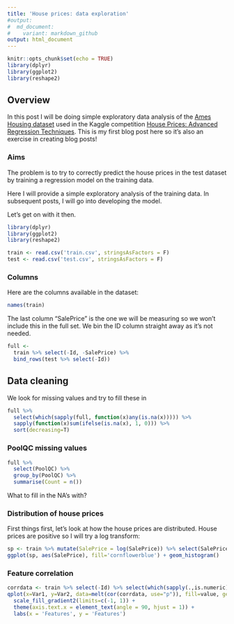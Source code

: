 ```yaml
---
title: 'House prices: data exploration'
#output:
#  md_document:
#    variant: markdown_github
output: html_document
---
```


```r
knitr::opts_chunk$set(echo = TRUE)
library(dplyr)
library(ggplot2)
library(reshape2)
```


## Overview

In this post I will be doing simple exploratory data analysis of the [Ames Housing dataset](https://ww2.amstat.org/publications/jse/v19n3/decock.pdf) used in the Kaggle competition [House Prices: Advanced Regression Techniques](https://www.kaggle.com/c/house-prices-advanced-regression-techniques). This is my first blog post here so it's also an exercise in creating blog posts!

### Aims

The problem is to try to correctly predict the house prices in the test dataset by training a regression model on the training data.

Here I will provide a simple exploratory analysis of the training data. In subsequent posts, I will go into developing the model.

Let's get on with it then.

``` r
library(dplyr)
library(ggplot2)
library(reshape2)

train <- read.csv('train.csv', stringsAsFactors = F)
test <- read.csv('test.csv', stringsAsFactors = F)
```

### Columns

Here are the columns available in the dataset:

``` r
names(train)
```

The last column "SalePrice" is the one we will be measuring so we won't include this in the full set. We bin the ID column straight away as it's not needed.

``` r
full <-
  train %>% select(-Id, -SalePrice) %>%
  bind_rows(test %>% select(-Id))
```

## Data cleaning

We look for missing values and try to fill these in

``` r
full %>% 
  select(which(sapply(full, function(x)any(is.na(x))))) %>%
  sapply(function(x)sum(ifelse(is.na(x), 1, 0))) %>%
  sort(decreasing=T)
```

### PoolQC missing values

``` r
full %>%
  select(PoolQC) %>%
  group_by(PoolQC) %>%
  summarise(Count = n())
```

What to fill in the NA's with? 

### Distribution of house prices

First things first, let's look at how the house prices are distributed. House prices are positive so I will try a log transform:

``` r
sp <- train %>% mutate(SalePrice = log(SalePrice)) %>% select(SalePrice)
ggplot(sp, aes(SalePrice), fill='cornflowerblue') + geom_histogram()
```



### Feature correlation

``` r
corrdata <- train %>% select(-Id) %>% select(which(sapply(.,is.numeric)))
qplot(x=Var1, y=Var2, data=melt(cor(corrdata, use="p")), fill=value, geom="tile") +
  scale_fill_gradient2(limits=c(-1, 1)) +
  theme(axis.text.x = element_text(angle = 90, hjust = 1)) +
  labs(x = 'Features', y = 'Features')
```